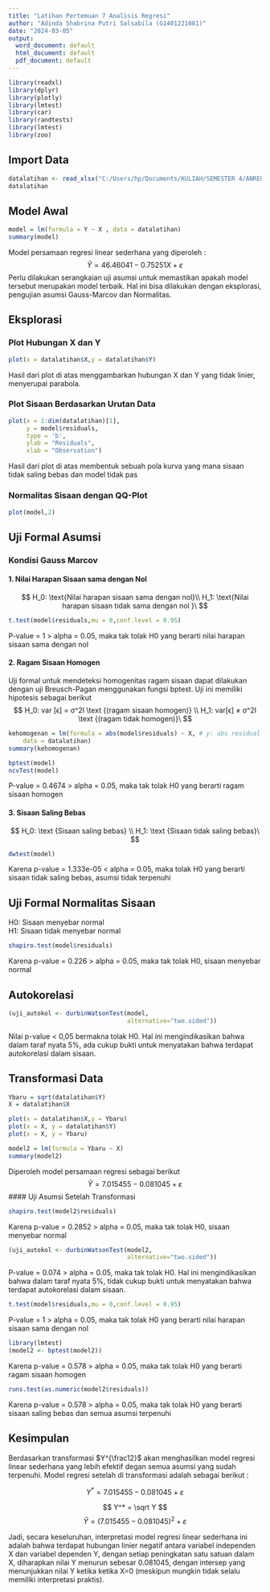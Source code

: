 ---
title: "Latihan Pertemuan 7 Analisis Regresi"
author: "Adinda Shabrina Putri Salsabila (G1401221081)"
date: "2024-03-05"
output:
  word_document: default
  html_document: default
  pdf_document: default
---

```{r, include=FALSE}
library(readxl)
library(dplyr)
library(plotly)
library(lmtest)
library(car)
library(randtests)
library(lmtest)
library(zoo)
```

## Import Data
```{r}
datalatihan <- read_xlsx("C:/Users/hp/Documents/KULIAH/SEMESTER 4/ANREG/KULIAH/DataAnreg.xlsx")
datalatihan
```

## Model Awal
```{r}
model = lm(formula = Y ~ X , data = datalatihan)
summary(model)
```
Model persamaan regresi linear sederhana yang diperoleh :  
$$
\hat Y = 46.46041 - 0.75251X + ε
$$
Perlu dilakukan serangkaian uji asumsi untuk memastikan apakah model tersebut merupakan model terbaik. Hal ini bisa dilakukan dengan eksplorasi, pengujian asumsi Gauss-Marcov dan Normalitas.

## Eksplorasi
### Plot Hubungan X dan Y
```{r}
plot(x = datalatihan$X,y = datalatihan$Y)
```
Hasil dari plot di atas menggambarkan hubungan X dan Y yang tidak linier, menyerupai parabola.

### Plot Sisaan Berdasarkan Urutan Data
```{r}
plot(x = 1:dim(datalatihan)[1],
     y = model$residuals,
     type = 'b', 
     ylab = "Residuals",
     xlab = "Observation")
```
Hasil dari plot di atas membentuk sebuah pola kurva yang mana sisaan tidak saling bebas dan model tidak pas

### Normalitas Sisaan dengan QQ-Plot
```{r}
plot(model,2)
```

## Uji Formal Asumsi

### Kondisi Gauss Marcov
#### 1. Nilai Harapan Sisaan sama dengan Nol
$$
H_0: \text{Nilai harapan sisaan sama dengan nol}\\  
H_1: \text{Nilai harapan sisaan tidak sama dengan nol  }\
$$

```{r}
t.test(model$residuals,mu = 0,conf.level = 0.95)
```
P-value = 1 > alpha = 0.05, maka tak tolak H0 yang berarti nilai harapan sisaan sama dengan nol

#### 2. Ragam Sisaan Homogen
Uji formal untuk mendeteksi homogenitas ragam sisaan dapat dilakukan dengan uji Breusch-Pagan menggunakan fungsi bptest. Uji ini memiliki hipotesis sebagai berikut
$$
H_0: var [ϵ] = σ^2I  \text {(ragam sisaan homogen)} \\
H_1: var[ϵ] ≠ σ^2I  \text {(ragam tidak homogen)}\
$$

```{r}
kehomogenan = lm(formula = abs(model$residuals) ~ X, # y: abs residual
    data = datalatihan)
summary(kehomogenan)

bptest(model)
ncvTest(model)
```
P-value = 0.4674 > alpha = 0.05, maka tak tolak H0 yang berarti ragam sisaan homogen

#### 3. Sisaan Saling Bebas
$$
H_0: \text {Sisaan saling bebas} \\
H_1: \text {Sisaan tidak saling bebas}\ 
$$

```{r}
dwtest(model)
```
Karena p-value = 1.333e-05 < alpha = 0.05, maka tolak H0 yang berarti sisaan tidak saling bebas, asumsi tidak terpenuhi

## Uji Formal Normalitas Sisaan
H0: Sisaan menyebar normal  
H1: Sisaan tidak menyebar normal  
```{r}
shapiro.test(model$residuals)
```
Karena p-value = 0.226 > alpha = 0.05, maka tak tolak H0, sisaan menyebar normal

## Autokorelasi

```{r}
(uji_autokol <- durbinWatsonTest(model,
                                 alternative="two.sided"))
```
Nilai p-value < 0,05 bermakna tolak H0. Hal ini mengindikasikan bahwa dalam taraf nyata 5%, ada cukup bukti untuk menyatakan bahwa terdapat autokorelasi dalam sisaan.

## Transformasi Data
```{r}
Ybaru = sqrt(datalatihan$Y)
X = datalatihan$X

plot(x = datalatihan$X,y = Ybaru)
plot(x = X, y = datalatihan$Y)
plot(x = X, y = Ybaru)
```

```{r}
model2 = lm(formula = Ybaru ~ X)
summary(model2)
```
Diperoleh model persamaan regresi sebagai berikut  
$$
\hat Y = 7.015455 - 0.081045 + ε
$$
#### Uji Asumsi Setelah Transformasi

```{r}
shapiro.test(model2$residuals)
```
Karena p-value = 0.2852 > alpha = 0.05, maka tak tolak H0, sisaan menyebar normal
```{r}
(uji_autokol <- durbinWatsonTest(model2,
                                 alternative="two.sided"))
```
P-value = 0.074 > alpha = 0.05, maka tak tolak H0. Hal ini mengindikasikan bahwa dalam taraf nyata 5%, tidak cukup bukti untuk menyatakan bahwa terdapat autokorelasi dalam sisaan. 

```{r}
t.test(model$residuals,mu = 0,conf.level = 0.95)
```
P-value = 1 > alpha = 0.05, maka tak tolak H0 yang berarti nilai harapan sisaan sama dengan nol

```{r}
library(lmtest)
(model2 <- bptest(model2))

```
Karena p-value = 0.578 > alpha = 0.05, maka tak tolak H0 yang berarti ragam sisaan homogen


```{r}
runs.test(as.numeric(model2$residuals))

```
Karena p-value = 0.578 > alpha = 0.05, maka tak tolak H0 yang berarti sisaan saling bebas dan semua asumsi terpenuhi

## Kesimpulan 
Berdasarkan transformasi $Y^{\frac12}$ akan menghasilkan model regresi linear sederhana yang lebih efektif degan semua asumsi yang sudah terpenuhi. Model regresi setelah di transformasi adalah sebagai berikut :

$$
Y^*=7.015455 - 0.081045 + ε
$$ 

$$
Y^* = \sqrt Y
$$ 
$$
\hat Y = (7.015455 - 0.081045)^2 + ε
$$

Jadi, secara keseluruhan, interpretasi model regresi linear sederhana ini adalah bahwa terdapat hubungan linier negatif antara variabel independen X dan variabel dependen Y, dengan setiap peningkatan satu satuan dalam X, diharapkan nilai 
Y menurun sebesar 0.081045, dengan intersep yang menunjukkan nilai Y ketika ketika X=0 (meskipun mungkin tidak selalu memiliki interpretasi praktis).
